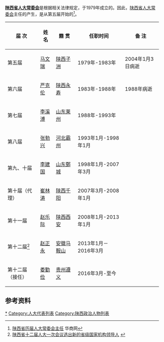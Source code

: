{{dynamic list}}

'''[[陕西省|陕西省]][[人大常委会|人大常委会]]'''是根据相关法律规定，于1979年成立的。因此，[[陕西省|陕西省]][[人大常委会|人大常委会]]主任的产生，是从第五届开始的<ref>[http://hsb.huash.com/gb/newsdzb/2004-09/15/content_1274764.htm 陕西省历届人大常委会主任] {{webarchive|url=https://web.archive.org/web/20050907045851/http://hsb.huash.com/gb/newsdzb/2004-09/15/content_1274764.htm |date=2005-09-07 }} 华商网</ref>。

{| border="0" cellpadding="3px" style="border: 1px solid #999; background-color:#ffffff;"
|-align="center" style="background-color: #cccccc;"
! 届 次
! 姓 名
! 籍 贯
! 任职时间
! 备 注
|----- align="center" 
| 第五届
| [[马文瑞|马文瑞]]
| [[陕西|陕西]][[子洲|子洲]]
| 1979年-1983年
| 2004年1月3日病逝
|----- align="center" 
| 第六届
| [[严克伦|严克伦]]
| [[陕西|陕西]][[永寿县|永寿]]
| 1983年-1988年
| 1988年病逝
|----- align="center" 
| 第七届
| [[李溪溥|李溪溥]]
| [[山东|山东]][[莱州|莱州]]
| 1988年-1993年
| 
|----- align="center" 
| 第八届
| [[张勃兴|张勃兴]]
| [[河北|河北]][[霸州|霸州]]
| 1993年1月-1998年1月
| 
|----- align="center" 
| 第九、十届
| [[李建国_(1946年)|李建国]]
| [[山东|山东]][[鄄城|鄄城]]
| 1998年1月-2007年3月
| 
|----- align="center" 
| 第十届（代理）
| [[崔林涛|崔林涛]]
| [[陕西|陕西]][[千阳|千阳]]
| 2007年3月-2008年1月
| 
|----- align="center" 
| 第十一届
| [[赵乐际|赵乐际]]
| [[陕西|陕西]][[西安|西安]]
| 2008年1月-2013年1月
| 
|----- align="center" 
| 第十二届<ref>[http://renshi.people.com.cn/n/2013/0201/c139617-20400316.html 陕西省十二届人大一次会议选出新的省级国家机构领导人] {{webarchive|url=https://web.archive.org/web/20141214194133/http://renshi.people.com.cn/n/2013/0201/c139617-20400316.html |date=2014-12-14 }}</ref>
| [[赵正永|赵正永]]
| [[安徽|安徽]][[马鞍山|马鞍山]]
| 2013年1月－2016年3月
| 
|----- align="center" 
| 第十二届（接任）
| [[娄勤俭|娄勤俭]]
| [[贵州|贵州]][[遵义|遵义]]
| 2016年3月-至今
| 
|}

==参考资料==
{{reflist}}

[[Category:陕西省人大常委会主任|*]]
[[Category:人大代表列表|Category:人大代表列表]]
[[Category:陕西政治人物列表|Category:陕西政治人物列表]]